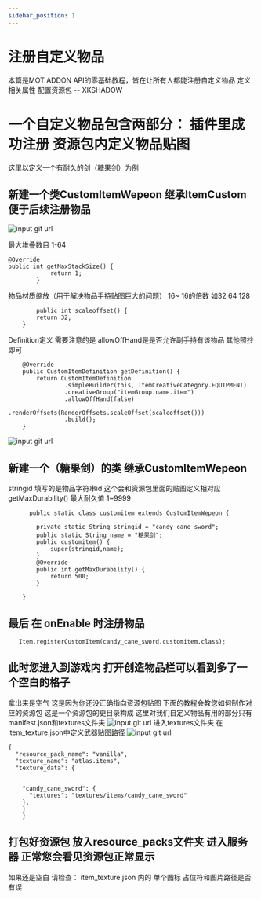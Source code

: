 ```yaml
---
sidebar_position: 1
---
```



# 注册自定义物品

本篇是MOT ADDON API的零基础教程，皆在让所有人都能注册自定义物品 定义相关属性 配置资源包
                      -- XKSHADOW
# 一个自定义物品包含两部分： 插件里成功注册 资源包内定义物品贴图


这里以定义一个有耐久的剑（糖果剑）为例

## 新建一个类CustomItemWepeon 继承ItemCustom 便于后续注册物品 

![input git url](/images/1.png)

最大堆叠数目 1-64

```url
@Override
public int getMaxStackSize() {
            return 1;
        }
```
物品材质缩放（用于解决物品手持贴图巨大的问题） 16~ 16的倍数 如32 64 128
```url
        public int scaleoffset() {
        return 32;
    }
```
Definition定义
需要注意的是 allowOffHand是是否允许副手持有该物品
其他照抄即可
```url
    @Override
    public CustomItemDefinition getDefinition() {
        return CustomItemDefinition
                .simpleBuilder(this, ItemCreativeCategory.EQUIPMENT)
                .creativeGroup("itemGroup.name.item")
                .allowOffHand(false)
                .renderOffsets(RenderOffsets.scaleOffset(scaleoffset()))
                .build();
    }
```

![input git url](/images/2.png)
## 新建一个（糖果剑）的类 继承CustomItemWepeon
stringid 填写的是物品字符串id 这个会和资源包里面的贴图定义相对应
getMaxDurability() 最大耐久值 1~9999
```url
      public static class customitem extends CustomItemWepeon {

        private static String stringid = "candy_cane_sword";
        public static String name = "糖果剑";
        public customitem() {
            super(stringid,name);
        }
        @Override
        public int getMaxDurability() {
            return 500;
        }

    }
```

## 最后 在 onEnable 时注册物品 
```url
   Item.registerCustomItem(candy_cane_sword.customitem.class);
```


## 此时您进入到游戏内 打开创造物品栏可以看到多了一个空白的格子
拿出来是空气 这是因为你还没正确指向资源包贴图 下面的教程会教您如何制作对应的资源包
这是一个资源包的更目录构成
这里对我们自定义物品有用的部分只有manifest.json和textures文件夹
![input git url](/images/3.png)
进入textures文件夹 在item_texture.json中定义武器贴图路径
![input git url](/images/4.png)
```url
{
  "resource_pack_name": "vanilla",
  "texture_name": "atlas.items",
  "texture_data": {

	
    "candy_cane_sword": {
      "textures": "textures/items/candy_cane_sword"
    },
	}
	}
```
## 打包好资源包 放入resource_packs文件夹 进入服务器 正常您会看见资源包正常显示
如果还是空白 请检查：
item_texture.json 内的 单个图标 占位符和图片路径是否有误
